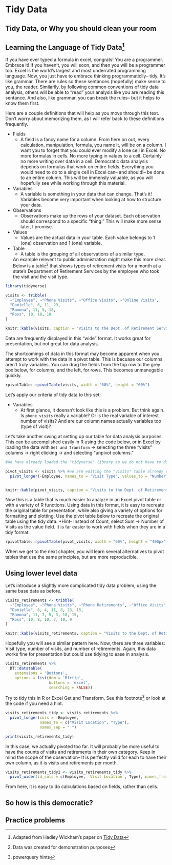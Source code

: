 # Tidy Data

## Tidy Data, or Why you should clean your room

## Learning the Language of Tidy Data^[Adapted from Hadley Wickham's paper on [Tidy Data](https://vita.had.co.nz/papers/tidy-data.pdf)]

If you have ever typed a formula in excel, congrats! You are a programmer. Embrace it! If you haven't, you will soon, and then you will be a programmer too. Excel is the world's largest and most underrated programming language. Now, you just have to embrace thinking programmaticlly-- tidy. It's like grammar. There are rules so these sentances (hopefully) make sense to you, the reader. Similarily, by following common conventions of tidy data analysis, others will be able to "read" your analysis like you are reading this sentance. And also, like grammar, you can break the rules-- but it helps to know them first. 

Here are a couple definitions that will help as you move through this text. Don't worry about memorizing them, as I will refer back to these definitions frequently. 

* Fields
    * A field is a fancy name for a column. From here on out, every calculation, manipulation, formula, you name it, will be on a column. I want you to forget that you could ever modify a lone cell in Excel. No more formulas in cells. No more typing in values to a cell. Certainly no more writing over data in a cell. Democratic data analysis depends on formulas that work on entire fields. Everything you would need to do to a single cell in Excel can-- and should!-- be done to an entire column. This will be immensly valuable, as you will hopefully see while working through this material. 

* Variables
    * A variable is something in your data that can change. That's it! Variables become very important when looking at how to structure your data. 
  
* Observations
    * Observations make up the rows of your dataset. Each observation should correspond to a specific "thing." This will make more sense later, I promise. 

* Values
    * Values are the actual data in your table. Each value belongs to 1 (one) observation and 1 (one) variable. 
  
* Table
    * A table is the grouping of all observations of a similar type. 
  
  An example relevent to public administration might make this more clear. Below is a table^[Data was created for demonstration purposes] that shows types of retirement visits for a month at a state's Department of Retirement Services by the employee who took the visit and the visit type. 
  
```r
library(tidyverse)

visits <- tribble(
  ~"Employee", ~"Phone Visits", ~"Office Visits", ~"Online Visits",
  "Danielle", 6, 11, 23,
  "Ramona", 11, 5, 18,
  "Ross", 10, 10, 10 
)

knitr::kable(visits, caption = "Visits to the Dept. of Retirement Services in a given month")

```
  
Data are frequently displayed in this "wide" format. It works great for presentation, but not great for data analysis. 

The shortcomings of data in this format may become apparent when you attempt to work with the data in a pivot table. This is becuase our columns aren't truly variables. You can drag the fields from the top row to the grey box below, for columns, and the left, for rows. This becomes unmanegable quickly. 

```r
rpivotTable::rpivotTable(visits, width = "60%", height = "60%")
```





Let's apply our criteria of tidy data to this set:

* Variables
    * At first glance, it doensn't look like this is a problem. But think again. Is `phone visits` really a variable? Or is the real variable of interest number of visits? And are our column names actually variables too (type of visit)? 
    
Let's take another swing at setting up our table for data analysis purposes. This can be accomplished easily in R using the code below, or in Excel by loading the data with `Get and Transform` -> selecting the three "visits" columns -> right clicking -> and selecting "unpivot columns."

```r
#We have already loaded the "tidyverse" library so we do not have to do it again

pivot_visits <- visits %>% #we are editing the "visits" table already created by storing it in a new table pivot_visits
  pivot_longer(-Employee, names_to = "Visit Type", values_to = "Number of Visits") #using pivot_longer on every column except "employee" and setting the name of the new columns


knitr::kable(pivot_visits, caption = "Visits to the Dept. of Retirement Services in a given month")
```

Now this is a table that is much easier to analyze in an Excel pivot table or with a variety of R functions. Using data in this format, it is easy to recreate the original table for presentation, while also giving a variety of options for formatting and plotting. Use the pivot table below to recreate the original table using the tidy data. *Hint- Instead of Count, select Sum -> Number of Visits as the value field. It is far easier to work with fields when they are in a tidy format. 


```r
rpivotTable::rpivotTable(pivot_visits, width = "60%", height = "400px")
```


When we get to the next chapter, you will learn several alternatives to pivot tables that use the same principles, but are more reproducible. 

## Using lower level data

Let's introduce a slightly more complicated tidy data problem, using the same base data as before. 

```r
visits_retirements <- tribble(
  ~"Employee", ~"Phone Visits", ~"Phone Retirements", ~"Office Visits", ~"Office Retirements", ~"Online Visits", ~"Online Retirements",
  "Danielle", 6, 4, 11, 8, 23, 15,
  "Ramona", 11, 7, 5, 3, 18, 15,
  "Ross", 10, 8, 10, 7, 10, 9 
)

knitr::kable(visits_retirements, caption = "Visits to the Dept. of Retirement Services in a given month by employee and associated client retirements")
```

Hopefully you will see a similar pattern here. Now, there are three variables: Visit type, number of visits, and number of retirements. Again, this data works fine for presentation but could use tidying to ease in analysis. 

```r
visits_retirements %>%
  DT::datatable(
    extensions = 'Buttons', 
    options = list(dom = 'Bfrtip', 
                   buttons = 'excel',
                   searching = FALSE))
```

Try to tidy this in R or Excel Get and Transform. See this footnote^[powerquery hints] or look at the code if you need a hint. 


```r
visits_retirements_tidy <- visits_retirements %>%
  pivot_longer(cols = -Employee, 
               names_to = c("Visit Location", "Type"), 
               names_sep = " ")

print(visits_retirements_tidy)
```
In this case, we actually pivoted too far. It will probably be more useful to have the counts of visits and retirements in their own category. Keep in mind the scope of the observation-- It is perfectly valid for each to have their own column, as it is visits and retirements per month. 

```r
visits_retirements_tidy2 <- visits_retirements_tidy %>% 
  pivot_wider(id_cols = c(Employee, `Visit Location`, Type), names_from = Type, values_from = value)
```

From here, it is easy to do calculations based on fields, rather than cells. 

## So how is this democratic?


## Practice problems

  
